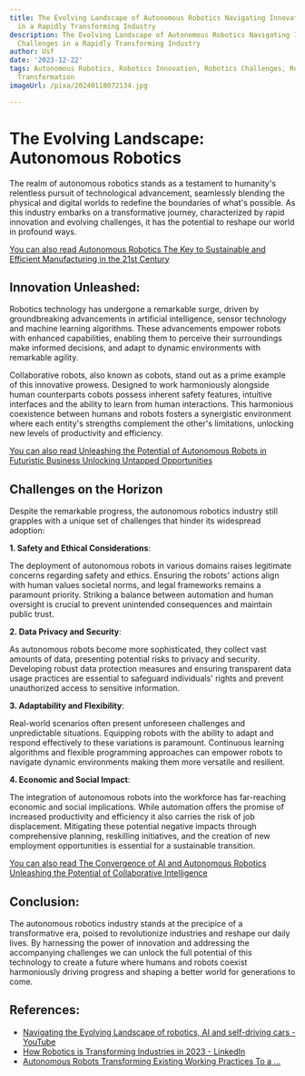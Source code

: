 ```yaml
---
title: The Evolving Landscape of Autonomous Robotics Navigating Innovation and Challenges
  in a Rapidly Transforming Industry
description: The Evolving Landscape of Autonomous Robotics Navigating Innovation and
  Challenges in a Rapidly Transforming Industry
author: Usf
date: '2023-12-22'
tags: Autonomous Robotics, Robotics Innovation, Robotics Challenges, Robotics Industry
  Transformation
imageUrl: /pixa/20240118072134.jpg

---
```

# The Evolving Landscape: Autonomous Robotics

The  realm  of autonomous robotics stands as a testament to humanity's relentless pursuit of technological advancement, seamlessly blending the physical and digital worlds to redefine the boundaries of  what's  possible. As this industry embarks on a transformative journey, characterized  by  rapid innovation and evolving challenges, it has the potential to reshape our world in profound ways.

[You can also read Autonomous Robotics The Key to  Sustainable and Efficient Manufacturing in the  21st Century](Autonomous%20Robotics%20The%20Key%20to%20Sustainable%20and%20Efficient%20Manufacturing%20in%20the%2021st%20Century)


## Innovation Unleashed:

Robotics technology has  undergone a remarkable surge, driven  by groundbreaking  advancements  in artificial intelligence, sensor technology and machine learning algorithms. These advancements  empower robots with  enhanced capabilities, enabling them to perceive their surroundings make informed decisions, and adapt to dynamic environments with  remarkable agility.

Collaborative robots, also known  as cobots,  stand out as a prime example of this innovative prowess. Designed to work harmoniously alongside  human counterparts cobots possess inherent safety features, intuitive interfaces and the ability to learn from human interactions. This harmonious coexistence between humans and robots fosters a synergistic environment where  each entity's strengths complement the other's limitations, unlocking new levels of productivity and efficiency.

[You can also read Unleashing the Potential of Autonomous Robots in  Futuristic Business Unlocking Untapped Opportunities](Unleashing%20the%20Potential%20of%20Autonomous%20Robots%20in%20Futuristic%20Business%20Unlocking%20Untapped%20Opportunities)


## Challenges on the Horizon

Despite the remarkable progress, the  autonomous robotics industry still grapples with a unique set of challenges  that hinder its widespread adoption:

**1.  Safety and Ethical Considerations**:

The deployment of autonomous robots in various domains raises legitimate concerns regarding safety and ethics. Ensuring the robots' actions align with human values societal norms, and legal frameworks remains  a paramount priority. Striking a balance between automation and human oversight is crucial to prevent unintended consequences and maintain  public trust.

**2. Data Privacy and Security**:

As autonomous  robots become more sophisticated, they collect  vast amounts of data, presenting potential risks to privacy and security. Developing robust data protection measures and ensuring transparent data usage practices are essential to safeguard individuals' rights and prevent unauthorized access to sensitive information.

**3. Adaptability and Flexibility**:

Real-world scenarios often present unforeseen challenges and unpredictable  situations. Equipping robots with the ability to adapt and respond effectively to these variations is paramount. Continuous learning algorithms and flexible  programming approaches  can empower robots to navigate dynamic  environments making them more versatile and  resilient.

**4. Economic and Social Impact**:

The integration of autonomous robots into the workforce  has  far-reaching  economic  and social implications. While automation offers the promise of increased productivity and efficiency it  also carries the risk of job displacement. Mitigating these potential negative impacts  through comprehensive planning, reskilling initiatives,  and the creation of new employment opportunities is essential for a  sustainable  transition.

[You can  also read  The Convergence  of AI and Autonomous Robotics  Unleashing the Potential of Collaborative Intelligence](The%20Convergence%20of%20AI%20and%20Autonomous%20Robotics%20Unleashing%20the%20Potential%20of%20Collaborative%20Intelligence)


## Conclusion:

The autonomous robotics industry stands at the precipice  of a transformative era,  poised to revolutionize industries and reshape  our daily lives. By harnessing the power of innovation and addressing the accompanying challenges we can unlock  the full potential of this technology to create  a future where humans and robots coexist harmoniously driving progress and shaping a better world for generations to come.

## References:
- [Navigating the Evolving Landscape of robotics, AI and self-driving cars - YouTube](https://youtube.com/watch?v=FobP9Q_bTbE)
- [How Robotics is Transforming Industries in 2023 - LinkedIn](https://www.linkedin.com/pulse/how-robotics-transforming-industries-2023-itziar-gonzalez-alonso)
- [Autonomous Robots Transforming Existing Working Practices To a ...](https://hyscaler.com/insights/autonomous-robot-revolution-work-practices/)

